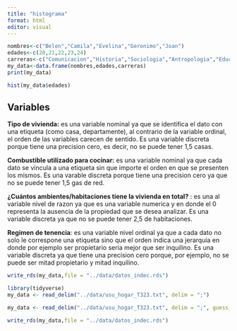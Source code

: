 ```yaml
---
title: "histograma"
format: html
editor: visual
---
```


```r
nombres<-c("Belen","Camila","Evelina","Geronimo","Joan")
edades<-c(20,21,22,23,24)
carreras<-c("Comunicacion","Historia","Sociologia","Antropologia","Educacion")
my_data<-data.frame(nombres,edades,carreras)
print(my_data)
```

```r
hist(my_data$edades)
```

## Variables

**Tipo de vivienda:** es una variable nominal ya que se identifica el dato con una etiqueta (como casa, departamente), al contrario de la variable ordinal, el orden de las variables carecen de sentido. Es una variable discreta porque tiene una precision cero, es decir, no se puede tener 1,5 casas.

**Combustible utilizado para cocinar:** es una variable nominal ya que cada dato se vincula a una etiqueta sin que importe el orden en que se presenten los mismos. Es una varable discreta porque tiene una precision cero ya que no se puede tener 1,5 gas de red.

**¿Cuántos ambientes/habitaciones tiene la vivienda en total?** : es una al variable nivel de razon ya que es una variable numerica y en donde el 0 representa la ausencia de la propiedad que se desea analizar. Es una variable discreta ya que no se puede tener 2,5 de habitaciones.

**Regimen de tenencia**: es una variable nivel ordinal ya que a cada dato no solo le correspone una etiqueta sino que el orden indica una jerarquia en donde por ejemplo ser propietario seria mejor que ser inquilino. Es una variable discreta ya que tiene una precision cero porque, por ejemplo, no se puede ser mitad propietario y mitad inquilino.

```r
write_rds(my_data,file = "../data/datos_indec.rds")
```

```r
library(tidyverse)
my_data <- read_delim("../data/usu_hogar_T323.txt", delim = ";")
```

```r
my_data <- read_delim("../data/usu_hogar_T323.txt", delim = ";", guess_max = 10000)
```

```r
write_rds(my_data,file = "../data/datos_indec.rds")
```
